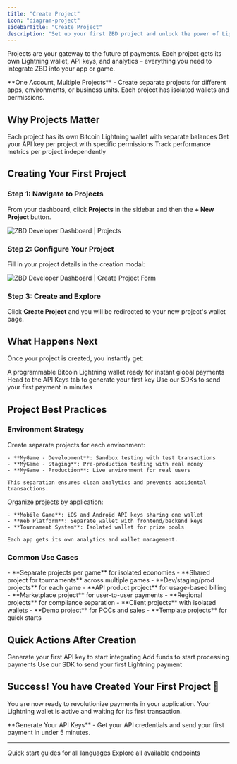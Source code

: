 ```yaml
---
title: "Create Project"
icon: "diagram-project" 
sidebarTitle: "Create Project"
description: "Set up your first ZBD project and unlock the power of Lightning payments"
---
```


Projects are your gateway to the future of payments. Each project gets its own Lightning wallet, API keys, and analytics – everything you need to integrate ZBD into your app or game.

<Info>
  **One Account, Multiple Projects** - Create separate projects for different apps, environments, or business units. Each project has isolated wallets and permissions.
</Info>

## Why Projects Matter

<CardGroup cols={3}>
  <Card title="Isolated Wallets" icon="wallet">
    Each project has its own Bitcoin Lightning wallet with separate balances
  </Card>
  <Card title="Unique API Keys" icon="key">
    Get your API key per project with specific permissions
  </Card>
  <Card title="Analytics & Insights" icon="chart-line">
    Track performance metrics per project independently
  </Card>
</CardGroup>

## Creating Your First Project

### Step 1: Navigate to Projects

From your dashboard, click **Projects** in the sidebar and then the **+ New Project** button.

<Frame caption="ZBD Developer Dashboard | Projects">
  <img src="/img/v3/create-project.png" alt="ZBD Developer Dashboard | Projects" />
</Frame>

### Step 2: Configure Your Project

Fill in your project details in the creation modal:

<Frame caption="ZBD Developer Dashboard | Create Project Form">
  <img src="/img/v3/create-project-2.png" alt="ZBD Developer Dashboard | Create Project Form" />
</Frame>

### Step 3: Create and Explore

Click **Create Project** and you will be redirected to your new project's wallet page.

## What Happens Next

Once your project is created, you instantly get:

<Steps>
  <Step title="Lightning Wallet">
    A programmable Bitcoin Lightning wallet ready for instant global payments
  </Step>
  <Step title="API Key Generation">
    Head to the API Keys tab to generate your first key
  </Step>
  <Step title="Start Building">
    Use our SDKs to send your first payment in minutes
  </Step>
</Steps>

## Project Best Practices

### Environment Strategy

<Tabs>
  <Tab title="Development Setup">
    Create separate projects for each environment:
    
    - **MyGame - Development**: Sandbox testing with test transactions
    - **MyGame - Staging**: Pre-production testing with real money
    - **MyGame - Production**: Live environment for real users
    
    This separation ensures clean analytics and prevents accidental transactions.
  </Tab>
  <Tab title="Multi-App Setup">
    Organize projects by application:
    
    - **Mobile Game**: iOS and Android API keys sharing one wallet
    - **Web Platform**: Separate wallet with frontend/backend keys
    - **Tournament System**: Isolated wallet for prize pools
    
    Each app gets its own analytics and wallet management.
  </Tab>
</Tabs>

### Common Use Cases

<AccordionGroup>
  <Accordion title="Gaming Studio" icon="gamepad">
    - **Separate projects per game** for isolated economies
    - **Shared project for tournaments** across multiple games
    - **Dev/staging/prod projects** for each game
  </Accordion>
  <Accordion title="SaaS Platform" icon="cloud">
    - **API product project** for usage-based billing
    - **Marketplace project** for user-to-user payments
    - **Regional projects** for compliance separation
  </Accordion>
  <Accordion title="Development Agency" icon="code">
    - **Client projects** with isolated wallets
    - **Demo project** for POCs and sales
    - **Template projects** for quick starts
  </Accordion>
</AccordionGroup>

## Quick Actions After Creation

<CardGroup cols={3}>
  <Card title="Get API Keys" icon="key" href="/get-started/api-keys">
    Generate your first API key to start integrating
  </Card>
  <Card title="Fund Your Wallet" icon="coins" href="/get-started/add-funds">
    Add funds to start processing payments
  </Card>
  <Card title="Send First Payment" icon="paper-plane" href="/payments/sdk/typescript">
    Use our SDK to send your first Lightning payment
  </Card>
</CardGroup>

## Success! You have Created Your First Project 🎉

You are now ready to revolutionize payments in your application. Your Lightning wallet is active and waiting for its first transaction.

<Card title="What's Next?" icon="rocket" href="/get-started/api-keys">
  **Generate Your API Keys** - Get your API credentials and send your first payment in under 5 minutes.
</Card>

---

<CardGroup cols={2}>
  <Card title="View SDK Docs" icon="book" href="/payments/sdk">
    Quick start guides for all languages
  </Card>
  <Card title="API Reference" icon="code" href="/payments/api">
    Explore all available endpoints
  </Card>
</CardGroup>